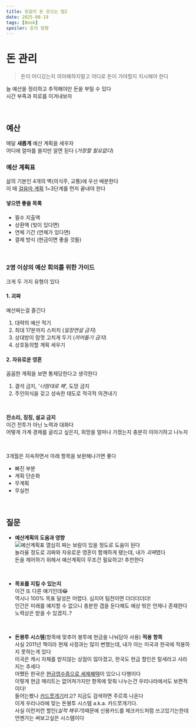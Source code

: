 ```yaml
---
title: 돈없이 돈 모으는 법2
date: 2025-08-19
tags: [Book]
spoiler: 돈의 방향
---
```


# 돈 관리
> 돈이 어디갔는지 의아해하지말고 어디로 돈이 가야할지 지시해야 한다

늘 예산을 정리하고 추적해야만 돈을 부릴 수 있다  
시간 부족과 피로를 이겨내보자

&nbsp;

## 예산
매달 **새롭게** 예산 계획을 세우자  
어디에 얼마를 쓸지만 알면 된다 (*거창할 필요없다*)  

### 예산 계획표
삶의 기본인 4개의 벽(의식주, 교통)에 우선 배분한다  
이 때 [걸음마 계획](/blog/complete-guide-to-money#걸음마-전략) 1~3단계를 먼저 끝내야 한다

#### 넣으면 좋을 목록
- 필수 지출액  
- 상환액 (빚이 있다면)
- 연체 기간 (연체가 있다면) 
- 결제 방식 (현금이면 좋을 것들)  

&nbsp;

### 2명 이상의 예산 회의를 위한 가이드
크게 두 가지 유형이 있다  
#### 1. 괴짜
예산짜는걸 즐긴다
1. 대략의 예산 적기
2. 최대 17분까지 스피치 (*일장연설 금지*)
3. 상대방이 맘껏 고치게 두기 (*끼어들기 금지*)
4. 상호동의할 계획 세우기

#### 2. 자유로운 영혼
꼼꼼한 계획을 보면 통제당한다고 생각한다
1. 결석 금지, '*너맘대로 해*', 도망 금지
2. 주인의식을 갖고 성숙한 태도로 적극적 의견내기

&nbsp;

**잔소리, 징징, 설교 금지**  
이건 전투가 아닌 노력과 대화다  
어떻게 가계 경제를 굴리고 싶은지, 희망을 얼마나 가졌는지 충분히 이야기하고 나누자  

&nbsp;

3개월은 지속하면서 아래 항목을 보완해나가면 좋다
- 빠진 부분
- 계획 단순화
- 무계획
- 무실천  

&nbsp;

## 질문
- **예산계획의 도움과 영향**  
![예산계획표](/image/post/complete-guide-to-money/budget.jpg)
열심히 짜는 보람이 있을 정도로 도움이 된다  
놀라울 정도로 괴짜와 자유로운 영혼이 함께하게 됐는데, 내가 *괴짜*였다  
돈을 제어하기 위헤서 예산계획이 무조건 필요하고! 추천한다

&nbsp;

- **목표를 지킬 수 있는지**  
이건 또 다른 얘기인데😂  
역시나 100% 목표 달성은 어렵다. 심지어 팀전이면 더더더더더!  
인간은 미래를 예지할 수 없으니 충분한 갭을 둔다해도 예상 밖은 언제나 존재한다  
노력상은 받을 수 있겠지..?

&nbsp;

- **돈봉투 시스템**(항목에 맞추어 봉투에 현금을 나눠담아 사용) **적용 항목**  
사실 2011년 책이라 현재 사정과는 많이 변했는데, 내가 아는 미국과 한국에 적용하지 못하는게 있다  
미국은 캐시 자체를 받지않는 상점이 많아졌고, 한국도 현금 할인은 탈세라고 사라지는 추세다  
어쨌든 한국은 [현금영수증으로 세제혜택](/blog/complete-guide-to-money#현금)이 있으니 다행이다  
이렇게 현금 매리트는 없어져가지만 항목에 맞춰 나누는건 우리나라에서도 보편적이다!  
들어는봤나 [카드쪼개기](https://newneek.co/@saltylife/article/14853)라고? 지금도 검색하면 주르륵 나온다  
이게 우리나라에 맞는 돈봉투 시스템 a.k.a. 카드쪼개기다.  
사실 이런저런 할인(*실적 채우기*)때문에 신용카드를 체크카드처럼 쓰고있기는한데 언젠가는 써보고싶은 시스템이다